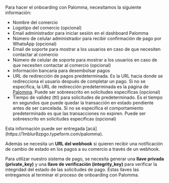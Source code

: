 Para hacer el onboarding con Palomma, necesitamos la siguiente información:

- Nombre del comercio
- Logotipo del comercio (opcional)
- Email administrador para iniciar sesión en el dashboard Palomma
- Número de celular administrador para recibir confirmación de pago por WhatsApp (opcional)
- Email de soporte para mostrar a los usuarios en caso de que necesiten contactar al comercio
- Número de celular de soporte para mostrar a los usuarios en caso de que necesiten contactar al comercio (opcional)
- Información bancaria para desembolsar pagos
- URL de redirección de pagos predeterminada. Es la URL hacia donde se redirecciona el usuario después de completar un pago. Si no se especifica, la URL de redirección predeterminada es la página de [Palomma](https://www.palomma.com/). Puede ser sobreescrito en solicitudes especificas (opcional)
- Tiempo de validez (ttl) para solicitudes de predeterminado. Es el tiempo en segundos que puede quedar la transacción en estado pendiente antes de ser cancelada. Si no se especifica el comportamiento predeterminado es que las transacciones no expiren. Puede ser sobreescrito en solicitudes especificas (opcional)

<Note>
  Esta información puede ser entregada
  [acá](https://1mblur8zpgo.typeform.com/palomma).
</Note>

Además se necesita un **URL del webhook** si quieren recibir una notificación de cambio de estado en los pagos a su comercio a través de un webhook.

Para utilizar nuestro sistema de pago, se necesita generar una **llave privada (private_key)** y una **llave de verificación (integrity_key)** para verificar la integridad del estado de las solicitudes de pago. Estas llaves las entregamos al terminar el proceso de onboarding con Palomma.
